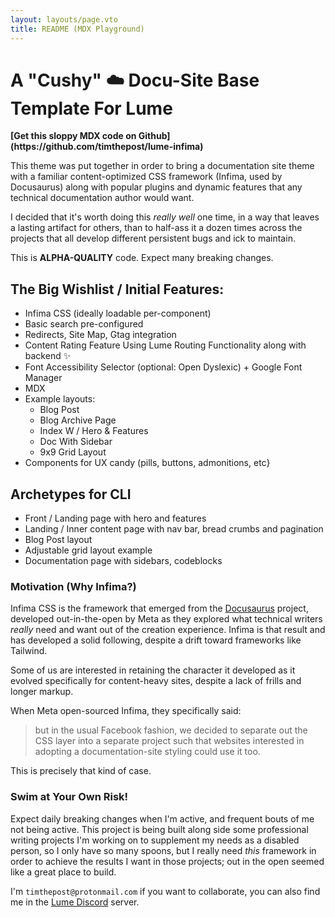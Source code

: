 ```yaml
---
layout: layouts/page.vto
title: README (MDX Playground)
---
```


# A "Cushy" ☁️ Docu-Site Base Template For Lume

<strong>
[Get this sloppy MDX code on Github](https://github.com/timthepost/lume-infima)
</strong>

This theme was put together in order to bring a documentation site theme with a
familiar content-optimized CSS framework (Infima, used by Docusaurus) along with
popular plugins and dynamic features that any technical documentation author
would want.

I decided that it's worth doing this _really well_ one time, in a way that
leaves a lasting artifact for others, than to half-ass it a dozen times across
the projects that all develop different persistent bugs and ick to maintain.

<div class="alert alert--danger margin-bottom--lg" role="alert">
  This is <strong>ALPHA-QUALITY</strong> code. Expect many breaking changes.
</div>

## The Big Wishlist / Initial Features:

- Infima CSS (ideally loadable per-component)
- Basic search pre-configured
- Redirects, Site Map, Gtag integration
- Content Rating Feature Using Lume Routing Functionality along with backend ✨
- Font Accessibility Selector (optional: Open Dyslexic) + Google Font Manager
- MDX
- Example layouts:
  - Blog Post
  - Blog Archive Page
  - Index W / Hero & Features
  - Doc With Sidebar
  - 9x9 Grid Layout
- Components for UX candy (pills, buttons, admonitions, etc}

## Archetypes for CLI

- Front / Landing page with hero and features
- Landing / Inner content page with nav bar, bread crumbs and pagination
- Blog Post layout
- Adjustable grid layout example
- Documentation page with sidebars, codeblocks

### Motivation (Why Infima?)

Infima CSS is the framework that emerged from the
[Docusaurus](https://docusaurus.io) project, developed out-in-the-open by Meta
as they explored what technical writers _really_ need and want out of the
creation experience. Infima is that result and has developed a solid following,
despite a drift toward frameworks like Tailwind.

Some of us are interested in retaining the character it developed as it evolved
specifically for content-heavy sites, despite a lack of frills and longer
markup.

When Meta open-sourced Infima, they specifically said:

> but in the usual Facebook fashion, we decided to separate out the CSS layer
> into a separate project such that websites interested in adopting a
> documentation-site styling could use it too.

This is precisely that kind of case.

### Swim at Your Own Risk!

Expect daily breaking changes when I'm active, and frequent bouts of me not
being active. This project is being built along side some professional writing
projects I'm working on to supplement my needs as a disabled person, so I only
have so many spoons, but I really need _this_ framework in order to achieve the
results I want in those projects; out in the open seemed like a great place to
build.

I'm `timthepost@protonmail.com` if you want to collaborate, you can also find me
in the [Lume Discord](https://discord.gg/DTGe9UFA) server.
